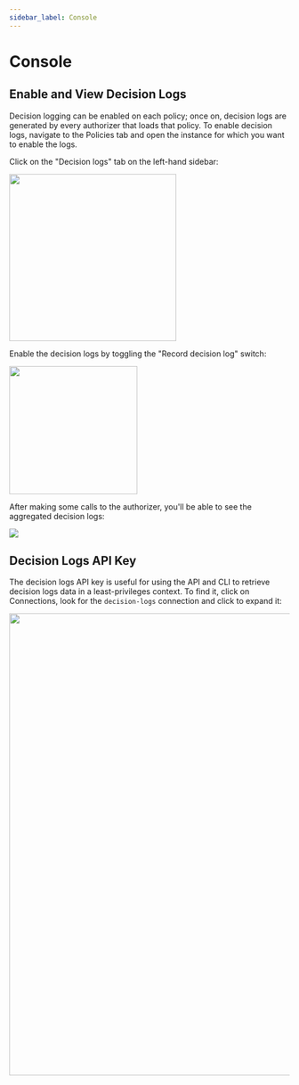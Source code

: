 ```yaml
---
sidebar_label: Console
---
```


# Console

## Enable and View Decision Logs

Decision logging can be enabled on each policy; once on, decision logs are generated by every authorizer that loads that policy. To enable decision logs, navigate to the Policies tab and open the instance for which you want to
enable the logs.

Click on the "Decision logs" tab on the left-hand sidebar:

<img src="/decision-logs-sidebar.png" width="300px" />

Enable the decision logs by toggling the "Record decision log" switch:

<img src="/decision-logs-switch.png" width="230px" />

After making some calls to the authorizer, you'll be able to see the aggregated decision logs:

<img src="/decision-logs.png" />

## Decision Logs API Key

The decision logs API key is useful for using the API and CLI to retrieve decision logs data in a least-privileges context. To find it, click on Connections, look for the `decision-logs` connection and click to expand it:

<img src="/decision-logs-api-key.png" width="830px" />
